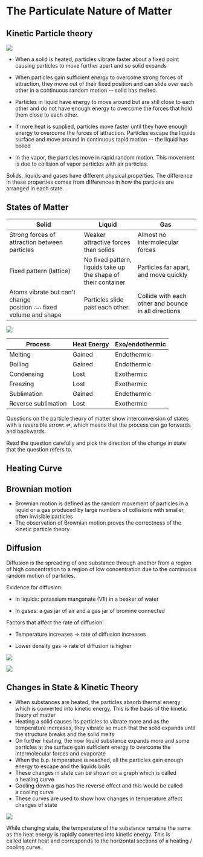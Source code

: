 
# The Particulate Nature of Matter

## Kinetic Particle theory

![](https://images.znotes.org/cie/igcse/chemistry-0620/image001.png)

-   When a solid is heated, particles vibrate faster about a fixed point causing particles to move further apart and so solid expands

-   When particles gain sufficient energy to overcome strong forces of attraction, they move out of their fixed position and can slide over each other in a continuous random motion -- solid has melted.

-   Particles in liquid have energy to move around but are still close to each other and do not have enough energy to overcome the forces that hold them close to each other.

-   If more heat is supplied, particles move faster until they have enough energy to overcome the forces of attraction. Particles escape the liquids surface and move around in continuous rapid motion -- the liquid has boiled

-   In the vapor, the particles move in rapid random motion. This movement is due to collision of vapor particles with air particles.

<Callout>
Solids, liquids and gases have different physical properties. The difference in these properties comes from differences in how the particles are arranged in each state.
</Callout>

## States of Matter

| Solid | Liquid | Gas |
| --- | --- | --- |
| Strong forces of attraction between particles | Weaker attractive forces than solids | Almost no intermolecular forces |
| Fixed pattern (lattice) | No fixed pattern, liquids take up the shape of their container | Particles far apart, and move quickly |
| Atoms vibrate but can't change position ∴∴ fixed volume and shape | Particles slide past each other. | Collide with each other and bounce in all directions |

![](https://images.znotes.org/cie/igcse/chemistry-0620/image002.png)

| Process | Heat Energy | Exo/endothermic |
| --- | --- | --- |
| Melting | Gained | Endothermic |
| Boiling | Gained | Endothermic |
| Condensing | Lost | Exothermic |
| Freezing | Lost | Exothermic |
| Sublimation | Gained | Endothermic |
| Reverse sublimation | Lost | Exothermic |

<Callout>
Questions on the particle theory of matter show interconversion of states with a reversible arrow: ⇌, which means that the process can go forwards and backwards.

Read the question carefully and pick the direction of the change in state that the question refers to.
</Callout>

## Heating Curve

## Brownian motion

-   Brownian motion is defined as the random movement of particles in a liquid or a gas produced by large numbers of collisions with smaller, often invisible particles
-   The observation of Brownian motion proves the correctness of the kinetic particle theory

## Diffusion

Diffusion is the spreading of one substance through another from a region of high concentration to a region of low concentration due to the continuous random motion of particles.

Evidence for diffusion:

-   In liquids: potassium manganate (VII) in a beaker of water

-   In gases: a gas jar of air and a gas jar of bromine connected

Factors that affect the rate of diffusion:

-   Temperature increases → rate of diffusion increases

-   Lower density gas → rate of diffusion is higher

![](https://images.znotes.org/cie/igcse/chemistry-0620/image004.png)

![](https://images.znotes.org/cie/igcse/chemistry-0620/image005.png)

## Changes in State & Kinetic Theory

-   When substances are heated, the particles absorb thermal energy which is converted into kinetic energy. This is the basis of the kinetic theory of matter
-   Heating a solid causes its particles to vibrate more and as the temperature increases, they vibrate so much that the solid expands until the structure breaks and the solid melts
-   On further heating, the now liquid substance expands more and some particles at the surface gain sufficient energy to overcome the intermolecular forces and evaporate
-   When the b.p. temperature is reached, all the particles gain enough energy to escape and the liquids boils
-   These changes in state can be shown on a graph which is called a heating curve
-   Cooling down a gas has the reverse effect and this would be called a cooling curve
-   These curves are used to show how changes in temperature affect changes of state

![](https://images.znotes.org/cie/igcse/chemistry-0620/image003.png)

<Callout>
  While changing state, the temperature of the substance remains the same as the heat energy is rapidly converted into kinetic energy. This is called latent heat and corresponds to the horizontal sections of a heating / cooling curve.
</Callout>

